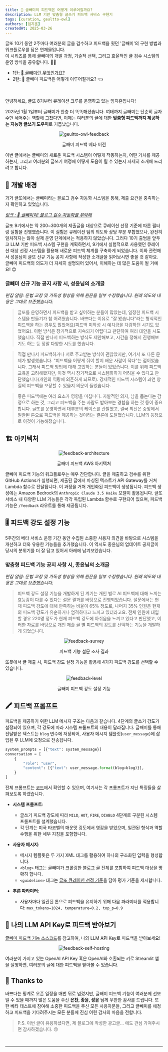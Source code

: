 ```yaml
---
title: 🦉 글빼미의 피드백은 어떻게 이루어질까요?
description: LLM 기반 맞춤형 글쓰기 피드백 서비스 구현기
tags: [curation, geultto-owl]
authors: [임지훈]
createdAt: 2025-03-26
---
```


<Callout type="info">

글또 10기 동안 2주마다 여러분의 글을 검수하고 피드백을 줬던 '글빼미'의 구현 방법과 워크플로우를 담은 연재물입니다. <br/>
이 시리즈를 통해 글빼미의 개발 과정, 기술적 선택, 그리고 효율적인 글 검수 시스템의 운영 방식을 공유합니다. 📝✨

- 1탄: [🦉 글빼미란 무엇인가요?](https://geultto.github.io/blog/geultto-owl/introduction/)
- 2탄: 🦉 글빼미 피드백은 어떻게 이루어질까요? 👈

</Callout>

<br/>

안녕하세요, 글또 8기부터 큐레이션 크루를 운영하고 있는 임지훈입니다!

2025년 1월 1일부터 글빼미가 한층 더 똑똑해졌습니다. 여태까지 글빼미는 단순히 글자 수만 세어주는 역할에 그쳤다면, 이제는 여러분의 글에 대한 **맞춤형 피드백까지 제공하는 지능형 글쓰기 도우미**로 거듭났습니다.

<center>
<img src="/blog/image/geultto-owl-feedback.png" alt="geultto-owl-feedback" />
<p style={{ color: 'gray', fontSize: '15px' }}>글빼미 피드백 베타 버전</p>
</center>

이번 글에서는 글빼미의 새로운 피드백 시스템이 어떻게 작동하는지, 어떤 가치를 제공하는지, 그리고 여러분의 글쓰기 여정에 어떻게 도움이 될 수 있는지 자세히 소개해 드리려고 합니다.

## 🌱 개발 배경

과거 글또에서는 글빼미라는 블로그 검수 자동화 시스템을 통해, 제출 요건을 충족하는지 확인하고 있었습니다.

*[링크 : 🦉 글빼미야! 블로그 검수 자동화를 부탁해](https://wormwlrm.github.io/2024/10/12/Geultto-Owl-Project.html)*

글또 9기에서는 약 200~300개의 제출글을 대상으로 큐레이션 선정 기준에 따른 필터링 실험을 진행했습니다. 이 실험은 큐레이션 팀의 의도와 상당 부분 부합했으나, 완전히 일치하지는 않아 실제 운영 단계에서는 적용하지 않았습니다.
그러다 10기 출범을 앞두고 LLM 기반 피드백 시스템 구현을 계획하면서, 9기에서 실험적으로 사용했던 큐레이션 대상 선정 시스템을 활용해 새로운 피드백 체계를 구축하게 되었습니다.
이와 관련해서 성윤님이 글또 신규 기능 공지 사항에 작성한 소개글을 읽어보시면 좋을 것 같아요. 글빼미 피드백의 의도가 더 자세히 설명되어 있어서, 이해하는 데 많은 도움이 될 거예요! 😊

### 글빼미 신규 기능 공지 사항 시, 성윤님의 소개글

*편집 알림: 문법 교정 및 가독성 향상을 위해 원문을 일부 수정했습니다. 원래 의도와 내용은 그대로 보존했습니다.*

> 글또를 운영하면서 피드백을 받고 싶어하는 분들이 많았는데, 일정한 피드백 시스템을 만들기가 참 어려웠습니다. 바쁘다는 이유로 "잘 봤습니다"라는 형식적인 피드백을 하는 경우도 많았어요(피드백 미작성 시 예치금을 차감하던 시기도 있었어요).
> 이런 방식은 장기적으로 지속되기 어렵다고 판단하여 여러 대안을 시도했습니다. 직접 만나서 피드백하는 방식도 제안해보고, 시간을 정해서 진행해보기도 하는 등 정말 다양한 시도를 했습니다.

> 직접 만나서 피드백하거나 서로 주고받는 방식이 괜찮았지만, 여기서 또 다른 문제가 발생했습니다. "피드백을 어떻게 줘야 할지 배운 사람이 적다"는 점이었습니다. 그래서 피드백 방법에 대해 고민하는 분들이 있었습니다.
> 이를 위해 피드백 교육을 고려해봤지만, 이것 역시 장기적으로 시스템화하기 어려울 수 있다고 판단했습니다(개인의 역량에 의존하게 되므로). 강제적인 피드백 시스템이 과연 양질의 피드백을 보장할 수 있을지 의문이 들었습니다.

> 좋은 피드백에는 여러 요소가 영향을 미칩니다. 자발적인 의지, 남을 돕는다는 감정으로 하는 것, 그리고 피드백을 주는 사람도 받아보는 경험을 하는 것 등이 중요합니다.
> 글또를 운영하면서 대부분의 케이스를 관찰했고, 결국 최선은 중앙에서 일괄된 톤으로 피드백을 제공하는 것이라는 결론에 도달했습니다. LLM의 등장으로 이것이 가능해졌습니다.

## 🏗️ 아키텍처

<center>
<img src="/blog/image/feedback-architecture.png" alt="feedback-architecture" />
<p style={{ color: 'gray', fontSize: '15px' }}>글빼미 피드백 AWS 아키텍처</p>
</center>

글빼미 피드백 기능의 워크플로우는 매우 간단합니다. 글을 제출하고 검수를 위한 GitHub Actions가 실행되면, 제출된 글에서 파싱된 텍스트가 API Gateway를 거쳐 Lambda 함수로 전달됩니다. 이 과정을 거쳐 개인화된 피드백이 생성됩니다.
피드백 생성에는 Amazon Bedrock의 `Anthropic Claude 3.5 Haiku` 모델이 활용됩니다. 글또 서비스 내 다양한 LLM 기능들은 각각 독립된 Lambda 함수로 구현되어 있으며, 피드백 기능은 `/feedback` 라우트를 통해 제공됩니다.

## 🎚️ 피드백 강도 설정 기능

5주간의 베타 서비스 운영 기간 동안 수집된 소중한 사용자 의견을 바탕으로 시스템을 개선하고 더욱 유용한 기능들을 추가했습니다.
이 역시도 종윤님의 업데이트 공지글이 당시의 분위기를 더 잘 담고 있어서 아래에 남겨보았습니다.

### 맞춤형 피드백 기능 공지 사항 시, 종윤님의 소개글

*편집 알림: 문법 교정 및 가독성 향상을 위해 원문을 일부 수정했습니다. 원래 의도와 내용은 그대로 보존했습니다.*

> 피드백 강도 설정 기능을 개발하게 된 계기는 개인 별로 AI 피드백에 대해 느끼는 효능감이 다를 수 있다는 설문 결과를 바탕으로 진행되었습니다.
> 설문에서는 현재 피드백 강도에 대해 만족하는 비율이 65% 정도로, 나머지 35% 인원은 현재의 피드백 강도가 유순하거나 엄격하다고 느끼고 있더라고요.
>전체 인원에 대입할 경우 220명 정도가 현재 피드백 강도에 아쉬움을 느끼고 있다고 판단했고, 이러한 자료를 바탕으로 개인 제출 글 별 피드백의 강도를 선택하는 기능을 개발하게 되었습니다.

<center>
<img src="/blog/image/feedbackSurvey.png" alt="feedback-survey" />
<p style={{ color: 'gray', fontSize: '15px' }}>피드백 기능 설문 조사 결과</p>
</center>

또봇에서 글 제출 시, 피드백 강도 설정 기능을 활용해 4가지 피드백 강도를 선택할 수 있습니다. 

<center>
<img src="/blog/image/feedbackLevel.png" alt="feedback-level" />
<p style={{ color: 'gray', fontSize: '15px' }}>글빼미 피드백 강도 설정 기능</p>
</center>

## 🖍️ 피드백 프롬프트

피드백을 제공하기 위한 LLM 메시지 구조는 다음과 같습니다. 4단계의 글쓰기 강도가 설정되어 있으며, 각 강도에 따라 시스템 프롬프트의 내용이 달라집니다.
글빼미를 통해 전달받은 텍스트는 `blog` 변수에 저장되어, 사용자 메시지 템플릿(`user_message`)에 삽입된 후 LLM에 요청으로 전송됩니다.

```python
system_prompts = [{"text": system_message}]
conversation = [
    {
        "role": "user",
        "content": [{"text": user_message.format(blog=blog)}],
    }
]
```

전체 프롬프트는 [코드](https://github.com/geultto/geultto-curation/blob/main/geultto-owl-feedback/feedback.py)에서 확인할 수 있으며, 여기서는 각 프롬프트가 지닌 특징들을 살펴보도록 하겠습니다.

- **시스템 프롬프트**:
    - 글쓰기 피드백 강도에 따라 `MILD`, `HOT`, `FIRE`, `DIABLO` 4단계로 구분된 시스템 프롬프트를 설계했습니다.
    - 각 단계는 미국 타코벨의 매운맛 강도에서 영감을 받았으며, 일관된 형식과 역할 수행을 위한 세부 지침을 포함합니다.

- **사용자 메시지**: 
    - 메시지 템플릿은 두 가지 XML 태그를 활용하여 하나의 구조화된 입력을 형성합니다.
    - `<blog>` 태그는 글빼미가 크롤링한 블로그 글 전체를 포함하여 피드백 대상을 명확히 합니다.
    - `<guideline>` 태그는 [글또 큐레이션 선정 기준](https://geultto.github.io/blog/writing/curation-first/)을 담아 평가 기준을 제시합니다.

- **추론 파라미터**:
    - 사용자마다 일관된 톤으로 피드백을 유지하기 위해 다음 파라미터를 적용합니다: `max_tokens=1024, temperature=0.2, top_p=0.9`

## 🔑 나의 LLM API Key로 피드백 받아보기

[글빼미 피드백 기능 소스코드](https://github.com/geultto/geultto-curation/blob/main/geultto-owl-feedback/README.md)를 참고하여, 나의 LLM API Key로 피드백을 받아보세요!

<center>
<img src="https://github.com/geultto/geultto-curation/raw/main/image/feedback.png" alt="feedback-self-hosting" />
</center>

여러분이 가지고 있는 OpenAI API Key 혹은 OpenAI와 호환되는 키로 Streamlit 앱을 실행하면, 여러분의 글에 대한 피드백을 받아볼 수 있습니다.

## 💖 Thanks to

바쁘다는 핑계로 오픈 일정을 매번 뒤로 넘겼지만,
글빼미 피드백 기능이 여러분께 선보일 수 있을 때까지 많은 도움을 주신 **은찬, 종윤, 성윤** 님께 무한한 감사를 드립니다.
또한 베타 테스트에 참여해 소중한 피드백을 주신 모든 사용자분들, 그리고 글빼미를 애정하고 피드백을 기다려주시는 모든 분들께 진심 어린 감사의 마음을 전합니다.

<Divider/>

> P.S. 이번 글이 유용하셨다면, 제 블로그에 작성한 광고글... 에도 관심 가져주시면 감사하겠습니다. 🙃

<br/>
<ProfileCard title="Amazon Bedrock으로 시작하는 실전 생성형 AI 개발" profileImg="https://heuristicwave.github.io/assets/built/images/background/bedrock.jpg" url="https://heuristicwave.github.io/reflection" />


---
